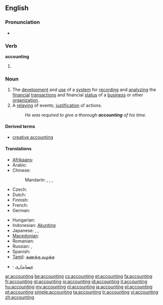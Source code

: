 ==English==

===Pronunciation===
* {{IPA|/əˈkaʊntɪŋ/}}

===Verb===
'''accounting'''

# {{present participle of|account}}

===Noun===
{{wikipedia}}
{{en-noun|-}}

# The [[development]] and [[use]] of a [[system]] for [[record]]ing and [[analyze|analyzing]] the [[financial]] [[transaction]]s and financial [[status]] of a [[business]] or other [[organization]].
# A [[relay]]ing of events; [[justification]] of actions.
#: ''He was required to give a thorough '''accounting''' of his time.''

====Derived terms====
{{rel-top3|Terms derived from the noun "accounting"}}
* [[creative accounting]]
{{rel-mid3}}
{{rel-mid3}}
{{rel-bottom}}

====Translations====
{{trans-top|development and maintenance of system for recording and analyzing financial transactions}}
* [[Afrikaans]]: {{t|af|rekeningkunde}}
* Arabic: {{t|ar|محاسبة|f|tr=muHaasiba}}
* Chinese:
*: Mandarin: {{t-|cmn|會計|sc=Hani}}, {{t-|cmn|会计|tr=kuàijì|sc=Hani}}, {{t|cmn|會計學|sc=Hani}}, {{t|cmn|会计学|tr=kuàijìxué|sc=Hani}}
* Czech: {{t-|cs|účetnictví|n}}
* Dutch: {{t+|nl|boekhouding|f}}
* Finnish: {{t-|fi|kirjanpito}}
* French: {{t+|fr|comptabilité|f}}
* German: {{t-|de|Buchhaltung|f}}
{{trans-mid}}
* Hungarian: {{t+|hu|könyvelés}}
* Indonesian: [[Akunting]]
* Japanese: {{t|ja|会計|tr=かいけい, kaikei}},  {{t|ja|経理|tr=けいり, keiri}},  {{t|ja|会計学|tr=かいけいがく, kaikeigaku}}
* [[Macedonian]]: {{t|mk|сметководство|n|tr=smetkovódstvo}}
* Romanian: {{t|ro|contabilitate|f}}
* Russian: {{t|ru|бухгалтерия|f|tr=buxgaltérija, buhaltérija}}, {{t|ru|счетоводство|tr=sčetovódstvo}} {{qualifier|slightly obsolete}} 
* Spanish: {{t|es|contabilidad|f}}
* [[Tamil]]: [[கணக்கு வழக்கு]]
{{trans-bottom}}

{{checktrans-top}}
* {{ttbc|fa}}: [[حسابداری]]
{{trans-mid}}
{{trans-bottom}}

[[ar:accounting]]
[[be:accounting]]
[[cs:accounting]]
[[et:accounting]]
[[fa:accounting]]
[[fr:accounting]]
[[gl:accounting]]
[[io:accounting]]
[[id:accounting]]
[[it:accounting]]
[[hu:accounting]]
[[my:accounting]]
[[nl:accounting]]
[[ja:accounting]]
[[pl:accounting]]
[[pt:accounting]]
[[simple:accounting]]
[[ta:accounting]]
[[tr:accounting]]
[[vi:accounting]]
[[zh:accounting]]